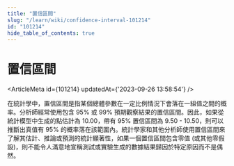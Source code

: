 ```yaml
---
title: "置信區間"
slug: "/learn/wiki/confidence-interval-101214"
id: "101214"
hide_table_of_contents: true
---
```



# 置信區間

<ArticleMeta id={101214} updatedAt={'2023-09-26 13:58:54'} />
<div className='border-solid border-b border-t-0 my-4 border-[var(--ifm-color-gray-300)]' />

在統計學中，置信區間是指某個總體參數在一定比例情況下會落在一組值之間的概率。分析師經常使用包含 95% 或 99% 預期觀察結果的置信區間。因此，如果從統計模型中生成的點估計為 10.00，帶有 95% 置信區間為 9.50 - 10.50，則可以推斷出真值有 95% 的概率落在該範圍內。統計學家和其他分析師使用置信區間來了解其估計、推論或預測的統計顯著性，如果一個置信區間包含零值 (或其他零假設)，則不能令人滿意地宣稱測試或實驗生成的數據結果歸因於特定原因而不是偶然。
